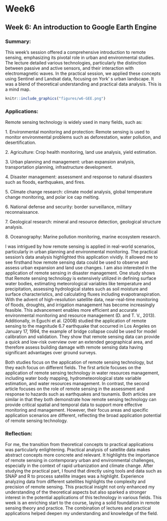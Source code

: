 # Week6

## Week 6: An introduction to Google Earth Engine

### Summary:

This week's session offered a comprehensive introduction to remote sensing, emphasizing its pivotal role in urban and environmental studies. The lecture detailed various technologies, particularly the distinction between passive and active sensors, and their interaction with electromagnetic waves. In the practical session, we applied these concepts using Sentinel and Landsat data, focusing on York' s urban landscape. It was a blend of theoretical understanding and practical data analysis. This is a mind map.

```r
knitr::include_graphics("figures/w6-GEE.png")
```

### Applications:

Remote sensing technology is widely used in many fields, such as:

1\. Environmental monitoring and protection: Remote sensing is used to monitor environmental problems such as deforestation, water pollution, and desertification.

2\. Agriculture: Crop health monitoring, land use analysis, yield estimation.

3\. Urban planning and management: urban expansion analysis, transportation planning, infrastructure development.

4\. Disaster management: assessment and response to natural disasters such as floods, earthquakes, and fires.

5\. Climate change research: climate model analysis, global temperature change monitoring, and polar ice cap melting.

6\. National defense and security: border surveillance, military reconnaissance.

7\. Geological research: mineral and resource detection, geological structure analysis.

8\. Oceanography: Marine pollution monitoring, marine ecosystem research.

I was intrigued by how remote sensing is applied in real-world scenarios, particularly in urban planning and environmental monitoring. The practical session's data analysis highlighted this application vividly. It allowed me to see firsthand how remote sensing data could be used to observe and assess urban expansion and land use changes. I am also interested in the application of remote sensing in disaster management. One study shows that Remote sensing technology is extensively utilized in defining surface water bodies, estimating meteorological variables like temperature and precipitation, assessing hydrological states such as soil moisture and surface characteristics, and calculating fluxes including evapotranspiration. With the advent of high-resolution satellite data, near-real-time monitoring of floods, droughts, and irrigation management has become increasingly feasible. This advancement enables more efficient and accurate environmental monitoring and resource management (D. and T. V., 2013). Additionally, in Eguchi et al. (2008) studied the application of remote sensing to the magnitude 6.7 earthquake that occurred in Los Angeles on January 17, 1994, the example of bridge collapse could be used for model calibration and validation. They show that remote sensing data can provide a quick and low-risk overview over an extended geographical area, and therefore assess building damage with remote sensing data having significant advantages over ground surveys.

Both studies focus on the application of remote sensing technology, but they each focus on different fields. The first article focuses on the application of remote sensing technology in water resources management, including water body mapping, hydrometeorological state variable estimation, and water resources management. In contrast, the second article focuses on the role of remote sensing in the assessment and response to hazards such as earthquakes and tsunamis. Both articles are similar in that they both demonstrate how remote sensing technology can provide critical spatial and temporal data to support more effective monitoring and management. However, their focus areas and specific application scenarios are different, reflecting the broad application potential of remote sensing technology.

### Reflection:

For me, the transition from theoretical concepts to practical applications was particularly enlightening. Practical analysis of satellite data makes abstract concepts more concrete and relevant. It highlights the importance of remote sensing in contemporary urban and environmental challenges, especially in the context of rapid urbanization and climate change. After studying the practical part, I found that directly using tools and data such as SNAP and R to process satellite images was a highlight. Experience analyzing data from different satellites highlights the complexity and precision of remote sensing. This practical insight not only enhanced my understanding of the theoretical aspects but also sparked a stronger interest in the potential applications of this technology in various fields. This week is an enriching start to the course, laying a solid foundation in remote sensing theory and practice. The combination of lectures and practical applications helped deepen my understanding and knowledge of the field.
